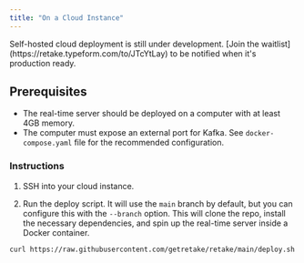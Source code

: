 ```yaml
---
title: "On a Cloud Instance"
---
```


<Warning>
  Self-hosted cloud deployment is still under development. [Join the
  waitlist](https://retake.typeform.com/to/JTcYtLay) to be notified when it's
  production ready.
</Warning>

## Prerequisites

- The real-time server should be deployed on a computer with at least 4GB memory.
- The computer must expose an external port for Kafka. See
  `docker-compose.yaml` file for the recommended configuration.

### Instructions

1. SSH into your cloud instance.

2. Run the deploy script. It will use the `main` branch by default, but you
   can configure this with the `--branch` option. This will clone the repo,
   install the necessary dependencies, and spin up the real-time server inside a
   Docker container.

```bash
curl https://raw.githubusercontent.com/getretake/retake/main/deploy.sh | bash
```
